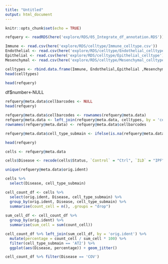 ```yaml
---
title: "Untitled"
output: html_document
---
```


```r
knitr::opts_chunk$set(echo = TRUE)
```

```r
refquery <- readRDS(here('explore/RDS/05_Integrate_df_annotation.RDS'))

Immune <- read.csv(here('explore/RDS/celltype/Immune_celltype.csv'))
Endothelial <- read.csv(here('explore/RDS/celltype/Endothelial_celltype.csv'))
Epithelial <- read.csv(here('explore/RDS/celltype/Epithelial_celltype'))
Mesenchymal <- read.csv(here('explore/RDS/celltype/Mesenchymal_celltype.csv'))
```


```r
celltypes <- rbind.data.frame(Immune, Endothelial,Epithelial ,Mesenchymal)
head(celltypes)
```

```r
head(refquery)
```

df$number<-NULL


```r
refquery@meta.data$cellbarcodes <- NULL
head(refquery)
```

```r
refquery@meta.data$cellbarcodes <- rownames(refquery@meta.data)
refquery@meta.data <- left_join(refquery@meta.data, celltypes, by = 'cellbarcodes')
rownames(refquery@meta.data) <- refquery@meta.data$cellbarcodes
```

```r
refquery@meta.data$cell_type_submain <- ifelse(is.na(refquery@meta.data$cell_type_submain) == T, refquery@meta.data$cell_type_main, refquery$cell_type_submain)
```

```r
head(refquery)
```

```r
cells <- refquery@meta.data
```

```r
cells$Disease <- recode(cells$Status, `Control` = "Ctrl", `ILD` = "IPF", COVID = "COV")

```

```r
unique(refquery@meta.data$orig.ident)
```






```r
cells %>%
  select(Disease, cell_type_submain)

cell_count_df <- cells %>%
  select(orig.ident, Disease, cell_type_submain) %>%
  group_by(orig.ident, Disease, cell_type_submain) %>%
  summarise(count_cell = n(), .groups = "drop") 
  
sum_cell_df <- cell_count_df %>%
  group_by(orig.ident) %>%
  summarise(sum_cell = sum(count_cell))

cell_count_df %>% left_join(sum_cell_df, by = 'orig.ident') %>%
  mutate(percentage = count_cell / sum_cell * 100) %>%
  filter(cell_type_submain == 'AT2') %>%
  ggplot(aes(Disease, percentage)) + geom_jitter()

cell_count_df %>% filter(Disease == 'COV')
```